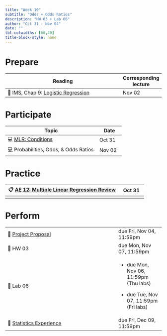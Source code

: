 ```yaml
---
title: "Week 10"
subtitle: "Odds + Odds Ratios"
description: "HW 03 + Lab 06"
author: "Oct 31 - Nov 04"
date: ""
tbl-colwidths: [60,40]
title-block-style: none
---
```


# Prepare

+----------------------------------------------------------------------------------------------+-----------------------+
| Reading                                                                                      | Corresponding lecture |
+==============================================================================================+=======================+
| 📖 IMS, Chap 9: [Logistic Regression](https://openintro-ims.netlify.app/model-logistic.html) | Nov 02                |
+----------------------------------------------------------------------------------------------+-----------------------+

# Participate

+--------------------------------------------------------+---------------+
| Topic                                                  | Date          |
+========================================================+===============+
| 💻 [MLR: Conditions](../slides/18-mlr-conditions.html) | Oct 31        |
+--------------------------------------------------------+---------------+
| 💻 Probabilities, Odds, & Odds Ratios                  | Nov 02        |
+--------------------------------------------------------+---------------+

# Practice

+-------------------------------------------------------------------------+----------------+
| 📋 [**AE 12: Multiple Linear Regression Review**](../ae/ae-12-mlr.html) | Oct 31         |
+=========================================================================+================+
+-------------------------------------------------------------------------+----------------+

# Perform

+---------------------------------------------------------------------------------------------------+-----------------------------------------+
| 📝 [Project Proposal](https://sta210-fa22.netlify.app/project-instructions.html#project-proposal) | due Fri, Nov 04, 11:59pm                |
+---------------------------------------------------------------------------------------------------+-----------------------------------------+
| 📝 HW 03                                                                                          | due Mon, Nov 07, 11:59pm                |
+---------------------------------------------------------------------------------------------------+-----------------------------------------+
| 📝 Lab 06                                                                                         | -   due Mon, Nov 06, 11:59pm (Thu labs) |
|                                                                                                   |                                         |
|                                                                                                   | -   due Tue, Nov 07, 11:59pm (Fri labs) |
+---------------------------------------------------------------------------------------------------+-----------------------------------------+
| 📝 [Statistics Experience](https://sta210-fa22.netlify.app/hw/stats-experience.html)              | due Fri, Dec 09, 11:59pm                |
+---------------------------------------------------------------------------------------------------+-----------------------------------------+
